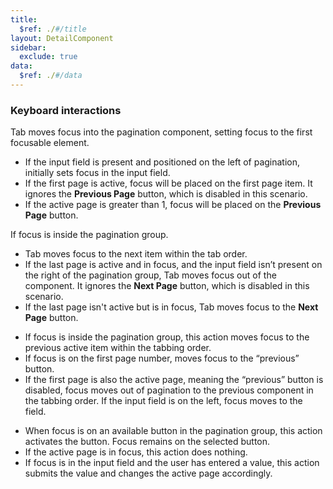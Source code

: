 ```yaml
---
title:
  $ref: ./#/title
layout: DetailComponent
sidebar:
  exclude: true
data:
  $ref: ./#/data
---
```


### Keyboard interactions

<KeyboardControls>
<KeyboardControl keyOrCombos="Tab">

Tab moves focus into the pagination component, setting focus to the first focusable element.

- If the input field is present and positioned on the left of pagination, initially sets focus in the input field.
- If the first page is active, focus will be placed on the first page item. It ignores the **Previous Page** button, which is disabled in this scenario.
- If the active page is greater than 1, focus will be placed on the **Previous Page** button.

If focus is inside the pagination group.

- Tab moves focus to the next item within the tab order.
- If the last page is active and in focus, and the input field isn’t present on the right of the pagination group, Tab moves focus out of the component. It ignores the **Next Page** button, which is disabled in this scenario.
- If the last page isn't active but is in focus, Tab moves focus to the **Next Page** button.

</KeyboardControl>
<KeyboardControl keyOrCombos="Shift + Tab">

- If focus is inside the pagination group, this action moves focus to the previous active item within the tabbing order.
- If focus is on the first page number, moves focus to the “previous” button.
- If the first page is also the active page, meaning the “previous” button is disabled, focus moves out of pagination to the previous component in the tabbing order. If the input field is on the left, focus moves to the field.

</KeyboardControl>
<KeyboardControl keyOrCombos="Enter / Space">

- When focus is on an available button in the pagination group, this action activates the button. Focus remains on the selected button.
- If the active page is in focus, this action does nothing.
- If focus is in the input field and the user has entered a value, this action submits the value and changes the active page accordingly.

</KeyboardControl>
</KeyboardControls>
